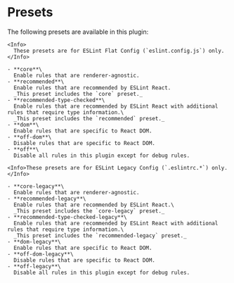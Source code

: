 
# Presets

The following presets are available in this plugin:

<ESLintConfig>

  <Config>

    <Info>
      These presets are for ESLint Flat Config (`eslint.config.js`) only.
    </Info>

    - **core**\
      Enable rules that are renderer-agnostic.
    - **recommended**\
      Enable rules that are recommended by ESLint React.
      _This preset includes the `core` preset._
    - **recommended-type-checked**\
      Enable rules that are recommended by ESLint React with additional rules that require type information.\
      _This preset includes the `recommended` preset._
    - **dom**\
      Enable rules that are specific to React DOM.
    - **off-dom**\
      Disable rules that are specific to React DOM.
    - **off**\
      Disable all rules in this plugin except for debug rules.

  </Config>

  <Config>

    <Info>These presets are for ESLint Legacy Config (`.eslintrc.*`) only.</Info>

    - **core-legacy**\
      Enable rules that are renderer-agnostic.
    - **recommended-legacy**\
      Enable rules that are recommended by ESLint React.\
      _This preset includes the `core-legacy` preset._
    - **recommended-type-checked-legacy**\
      Enable rules that are recommended by ESLint React with additional rules that require type information.\
      _This preset includes the `recommended-legacy` preset._
    - **dom-legacy**\
      Enable rules that are specific to React DOM.
    - **off-dom-legacy**\
      Disable rules that are specific to React DOM.
    - **off-legacy**\
      Disable all rules in this plugin except for debug rules.

  </Config>

</ESLintConfig>
